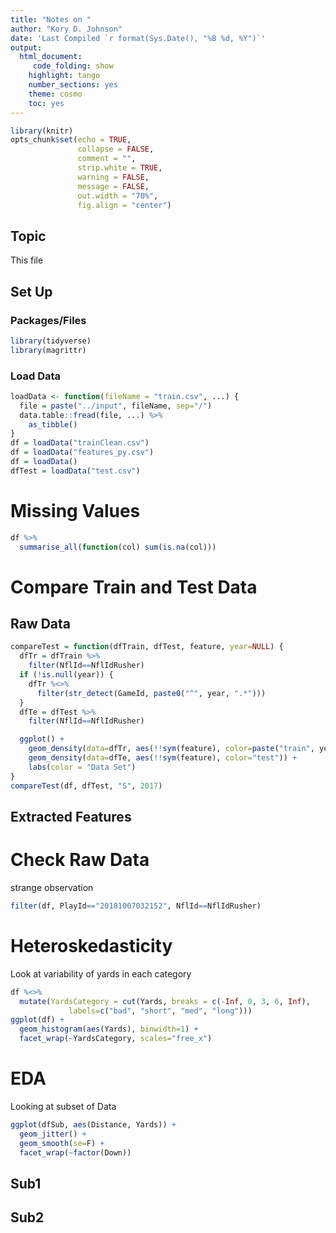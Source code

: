 ```yaml
---
title: "Notes on "
author: "Kory D. Johnson"
date: 'Last Compiled `r format(Sys.Date(), "%B %d, %Y")`'
output:
  html_document:
     code_folding: show
    highlight: tango
    number_sections: yes
    theme: cosmo
    toc: yes
---
```


```r
library(knitr)
opts_chunk$set(echo = TRUE,
               collapse = FALSE,
               comment = "",
               strip.white = TRUE,
               warning = FALSE,
               message = FALSE,
               out.width = "70%",
               fig.align = "center")
```

## Topic

This file 

## Set Up  {.tabset .tabset-fade}

### Packages/Files {-}

```r
library(tidyverse)
library(magrittr)
```

### Load Data {-}

```r
loadData <- function(fileName = "train.csv", ...) {
  file = paste("../input", fileName, sep="/")
  data.table::fread(file, ...) %>% 
    as_tibble() 
}
df = loadData("trainClean.csv")
df = loadData("features_py.csv")
df = loadData()
dfTest = loadData("test.csv")
```

# Missing Values

```r
df %>% 
  summarise_all(function(col) sum(is.na(col)))
```


# Compare Train and Test Data

## Raw Data

```r
compareTest = function(dfTrain, dfTest, feature, year=NULL) {
  dfTr = dfTrain %>% 
    filter(NflId==NflIdRusher)
  if (!is.null(year)) {
    dfTr %<>% 
      filter(str_detect(GameId, paste0("^", year, ".*")))
  }
  dfTe = dfTest %>% 
    filter(NflId==NflIdRusher)

  ggplot() + 
    geom_density(data=dfTr, aes(!!sym(feature), color=paste("train", year))) +
    geom_density(data=dfTe, aes(!!sym(feature), color="test")) +
    labs(color = "Data Set")
}
compareTest(df, dfTest, "S", 2017)
```

## Extracted Features
# Check Raw Data

strange observation
```r
filter(df, PlayId=="20181007032152", NflId==NflIdRusher)
```

# Heteroskedasticity

Look at variability of yards in each category
```r
df %<>%
  mutate(YardsCategory = cut(Yards, breaks = c(-Inf, 0, 3, 6, Inf), 
             labels=c("bad", "short", "med", "long")))
ggplot(df) + 
  geom_histogram(aes(Yards), binwidth=1) + 
  facet_wrap(~YardsCategory, scales="free_x")
```

# EDA {.tabset .tabset-fade}

Looking at subset of Data
```r
ggplot(dfSub, aes(Distance, Yards)) +
  geom_jitter() +
  geom_smooth(se=F) +
  facet_wrap(~factor(Down))
```

## Sub1 {-}

## Sub2 {-}